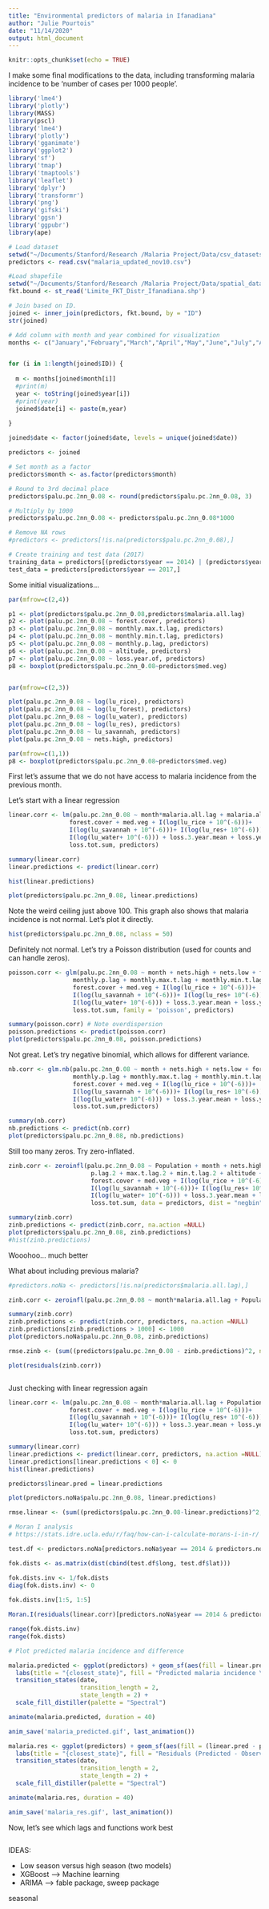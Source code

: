 ```yaml
---
title: "Environmental predictors of malaria in Ifanadiana"
author: "Julie Pourtois"
date: "11/14/2020"
output: html_document
---
```


```r
knitr::opts_chunk$set(echo = TRUE)
```

I make some final modifications to the data, including transforming malaria incidence to be 'number of cases per 1000 people'. 

```r
library('lme4')
library('plotly')
library(MASS)
library(pscl)
library('lme4')
library('plotly')
library('gganimate')
library('ggplot2')
library('sf')
library('tmap')
library('tmaptools')
library('leaflet')
library('dplyr')
library('transformr')
library('png')
library('gifski')
library('ggsn')
library('ggpubr')
library(ape)
```


```r
# Load dataset
setwd("~/Documents/Stanford/Research /Malaria Project/Data/csv_datasets/")
predictors <- read.csv("malaria_updated_nov10.csv")

#Load shapefile
setwd("~/Documents/Stanford/Research /Malaria Project/Data/spatial_datasets/Limite FKT")
fkt.bound <- st_read('Limite_FKT_Distr_Ifanadiana.shp')

# Join based on ID. 
joined <- inner_join(predictors, fkt.bound, by = "ID")
str(joined)

# Add column with month and year combined for visualization
months <- c("January","February","March","April","May","June","July","August","September","October","November","December")


for (i in 1:length(joined$ID)) {
  
  m <- months[joined$month[i]]
  #print(m)
  year <- toString(joined$year[i])
  #print(year)
  joined$date[i] <- paste(m,year)
  
}

joined$date <- factor(joined$date, levels = unique(joined$date))

predictors <- joined

# Set month as a factor
predictors$month <- as.factor(predictors$month)

# Round to 3rd decimal place
predictors$palu.pc.2nn_0.08 <- round(predictors$palu.pc.2nn_0.08, 3)

# Multiply by 1000
predictors$palu.pc.2nn_0.08 <- predictors$palu.pc.2nn_0.08*1000

# Remove NA rows
#predictors <- predictors[!is.na(predictors$palu.pc.2nn_0.08),]

# Create training and test data (2017)
training_data = predictors[(predictors$year == 2014) | (predictors$year == 2015) | (predictors$year == 2016),]
test_data = predictors[predictors$year == 2017,]

```

Some initial visualizations...

```r
par(mfrow=c(2,4))

p1 <- plot(predictors$palu.pc.2nn_0.08,predictors$malaria.all.lag)
p2 <- plot(palu.pc.2nn_0.08 ~ forest.cover, predictors)
p3 <- plot(palu.pc.2nn_0.08 ~ monthly.max.t.lag, predictors)
p4 <- plot(palu.pc.2nn_0.08 ~ monthly.min.t.lag, predictors)
p5 <- plot(palu.pc.2nn_0.08 ~ monthly.p.lag, predictors)
p6 <- plot(palu.pc.2nn_0.08 ~ altitude, predictors)
p7 <- plot(palu.pc.2nn_0.08 ~ loss.year.of, predictors)
p8 <- boxplot(predictors$palu.pc.2nn_0.08~predictors$med.veg)


par(mfrow=c(2,3))

plot(palu.pc.2nn_0.08 ~ log(lu_rice), predictors)
plot(palu.pc.2nn_0.08 ~ log(lu_forest), predictors)
plot(palu.pc.2nn_0.08 ~ log(lu_water), predictors)
plot(palu.pc.2nn_0.08 ~ log(lu_res), predictors)
plot(palu.pc.2nn_0.08 ~ lu_savannah, predictors)
plot(palu.pc.2nn_0.08 ~ nets.high, predictors)

par(mfrow=c(1,1))
p8 <- boxplot(predictors$palu.pc.2nn_0.08~predictors$med.veg)
```

First let's assume that we do not have access to malaria incidence from the previous month.

Let's start with a linear regression

```r
linear.corr <- lm(palu.pc.2nn_0.08 ~ month*malaria.all.lag + malaria.all.lag + month + nets.high + nets.low + forest.gain+ monthly.p.lag + monthly.max.t.lag + monthly.min.t.lag + altitude + 
                 forest.cover + med.veg + I(log(lu_rice + 10^(-6)))+ 
                 I(log(lu_savannah + 10^(-6)))+ I(log(lu_res+ 10^(-6)))+ 
                 I(log(lu_water+ 10^(-6))) + loss.3.year.mean + loss.year.of + 
                 loss.tot.sum, predictors)

summary(linear.corr)
linear.predictions <- predict(linear.corr)

hist(linear.predictions)

plot(predictors$palu.pc.2nn_0.08, linear.predictions)

```

Note the weird ceiling just above 100. This graph also shows that malaria incidence is not normal. Let's plot it directly.

```r

hist(predictors$palu.pc.2nn_0.08, nclass = 50)

```

Definitely not normal. Let's try a Poisson distribution (used for counts and can handle zeros).

```r

poisson.corr <- glm(palu.pc.2nn_0.08 ~ month + nets.high + nets.low + forest.gain +  
                  monthly.p.lag + monthly.max.t.lag + monthly.min.t.lag + altitude + 
                  forest.cover + med.veg + I(log(lu_rice + 10^(-6)))+ 
                  I(log(lu_savannah + 10^(-6)))+ I(log(lu_res+ 10^(-6)))+ 
                  I(log(lu_water+ 10^(-6))) + loss.3.year.mean + loss.year.of + 
                  loss.tot.sum, family = 'poisson', predictors)

summary(poisson.corr) # Note overdispersion
poisson.predictions <- predict(poisson.corr)
plot(predictors$palu.pc.2nn_0.08, poisson.predictions)

```

Not great. Let's try negative binomial, which allows for different variance. 

```r

nb.corr <- glm.nb(palu.pc.2nn_0.08 ~ month + nets.high + nets.low + forest.gain +  
                  monthly.p.lag + monthly.max.t.lag + monthly.min.t.lag + altitude + 
                  forest.cover + med.veg + I(log(lu_rice + 10^(-6)))+ 
                  I(log(lu_savannah + 10^(-6)))+ I(log(lu_res+ 10^(-6)))+ 
                  I(log(lu_water+ 10^(-6))) + loss.3.year.mean + loss.year.of + 
                  loss.tot.sum,predictors)

summary(nb.corr)
nb.predictions <- predict(nb.corr)
plot(predictors$palu.pc.2nn_0.08, nb.predictions)


```


Still too many zeros. Try zero-inflated. 

```r

zinb.corr <- zeroinfl(palu.pc.2nn_0.08 ~ Population + month + nets.high + nets.low + forest.gain +  
                       p.lag.2 + max.t.lag.2 + min.t.lag.2 + altitude + 
                       forest.cover + med.veg + I(log(lu_rice + 10^(-6)))+ 
                       I(log(lu_savannah + 10^(-6)))+ I(log(lu_res+ 10^(-6)))+ 
                       I(log(lu_water+ 10^(-6))) + loss.3.year.mean + loss.year.of + 
                       loss.tot.sum, data = predictors, dist = "negbin")

summary(zinb.corr)
zinb.predictions <- predict(zinb.corr, na.action =NULL)
plot(predictors$palu.pc.2nn_0.08, zinb.predictions)
#hist(zinb.predictions)

```

Wooohoo... much better

What about including previous malaria?

```r

#predictors.noNa <- predictors[!is.na(predictors$malaria.all.lag),]

zinb.corr <- zeroinfl(palu.pc.2nn_0.08 ~ month*malaria.all.lag + Population + month + nets.high + nets.low + forest.gain + monthly.p.lag + monthly.max.t.lag + monthly.min.t.lag + altitude + forest.cover + med.veg + I(log(lu_rice + 10^(-6)))+ I(log(lu_savannah + 10^(-6)))+ I(log(lu_res+ 10^(-6)))+ I(log(lu_water+ 10^(-6))) + loss.3.year.mean + loss.year.of + loss.tot.sum, data = predictors, dist = "negbin")

summary(zinb.corr)
zinb.predictions <- predict(zinb.corr, predictors, na.action =NULL)
zinb.predictions[zinb.predictions > 1000] <- 1000
plot(predictors.noNa$palu.pc.2nn_0.08, zinb.predictions)

rmse.zinb <- (sum((predictors$palu.pc.2nn_0.08 - zinb.predictions)^2, na.rm = TRUE)/length(linear.predictions[!is.na(linear.predictions)]))^(0.5)

plot(residuals(zinb.corr))



```

Just checking with linear regression again

```r
linear.corr <- lm(palu.pc.2nn_0.08 ~ month*malaria.all.lag + Population + month + nets.high + nets.low + forest.gain+ monthly.p.lag + monthly.max.t.lag + monthly.min.t.lag + altitude + 
                 forest.cover + med.veg + I(log(lu_rice + 10^(-6)))+ 
                 I(log(lu_savannah + 10^(-6)))+ I(log(lu_res+ 10^(-6)))+ 
                 I(log(lu_water+ 10^(-6))) + loss.3.year.mean + loss.year.of + 
                 loss.tot.sum, predictors)

summary(linear.corr)
linear.predictions <- predict(linear.corr, predictors, na.action =NULL)
linear.predictions[linear.predictions < 0] <- 0
hist(linear.predictions)

predictors$linear.pred = linear.predictions

plot(predictors.noNa$palu.pc.2nn_0.08, linear.predictions)

rmse.linear <- (sum((predictors$palu.pc.2nn_0.08-linear.predictions)^2, na.rm = TRUE)/length(linear.predictions[!is.na(linear.predictions)]))^(0.5)
```


```r
# Moran I analysis
# https://stats.idre.ucla.edu/r/faq/how-can-i-calculate-morans-i-in-r/

test.df <- predictors.noNa[predictors.noNa$year == 2014 & predictors.noNa$month == 6,]

fok.dists <- as.matrix(dist(cbind(test.df$long, test.df$lat)))

fok.dists.inv <- 1/fok.dists
diag(fok.dists.inv) <- 0
 
fok.dists.inv[1:5, 1:5]

Moran.I(residuals(linear.corr)[predictors.noNa$year == 2014 & predictors.noNa$month == 7], fok.dists.inv)

range(fok.dists.inv)
range(fok.dists)

```
```r
# Plot predicted malaria incidence and difference

malaria.predicted <- ggplot(predictors) + geom_sf(aes(fill = linear.pred, geometry = geometry)) +
  labs(title = "{closest_state}", fill = "Predicted malaria incidence \n (per 1000 inhabitants)") +
  transition_states(date,
                    transition_length = 2,
                    state_length = 2) +
  scale_fill_distiller(palette = "Spectral")

animate(malaria.predicted, duration = 40)

anim_save('malaria_predicted.gif', last_animation())

malaria.res <- ggplot(predictors) + geom_sf(aes(fill = (linear.pred - palu.pc.2nn_0.08), geometry = geometry)) +
  labs(title = "{closest_state}", fill = "Residuals (Predicted - Observed) \n (per 1000 inhabitants)") +
  transition_states(date,
                    transition_length = 2,
                    state_length = 2) +
  scale_fill_distiller(palette = "Spectral")

animate(malaria.res, duration = 40)

anim_save('malaria_res.gif', last_animation())

```


Now, let's see which lags and functions work best

```r

```


IDEAS:

- Low season versus high season (two models)
- XGBoost --> Machine learning
- ARIMA --> fable package, sweep package


seasonal




